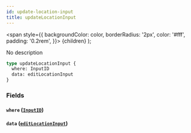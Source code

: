 ```yaml
---
id: update-location-input
title: updateLocationInput
---
```


<span
style={{
      backgroundColor: color,
      borderRadius: '2px',
      color: '#fff',
      padding: '0.2rem',
    }}>
{children}
</span>
);

No description

```graphql
type updateLocationInput {
  where: InputID
  data: editLocationInput
}
```

### Fields

#### `where` ([`InputID`](/v1/inputs/input-id))

#### `data` ([`editLocationInput`](/v1/inputs/edit-location-input))
